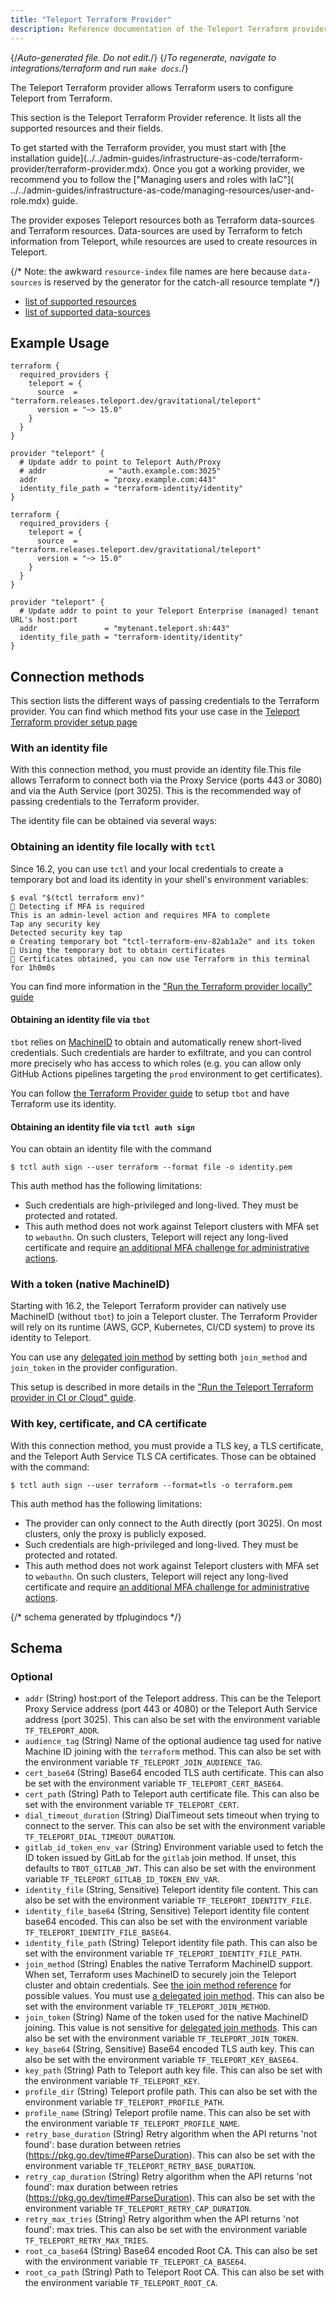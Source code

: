 ```yaml
---
title: "Teleport Terraform Provider"
description: Reference documentation of the Teleport Terraform provider.
---
```


{/*Auto-generated file. Do not edit.*/}
{/*To regenerate, navigate to integrations/terraform and run `make docs`.*/}

The Teleport Terraform provider allows Terraform users to configure Teleport
from Terraform.

This section is the Teleport Terraform Provider reference.
It lists all the supported resources and their fields.

<Admonition type="tip">
To get started with the Terraform provider, you must start with [the installation
guide](../../admin-guides/infrastructure-as-code/terraform-provider/terraform-provider.mdx).
Once you got a working provider, we recommend you to follow the
["Managing users and roles with IaC"](
../../admin-guides/infrastructure-as-code/managing-resources/user-and-role.mdx) guide.
</Admonition>

The provider exposes Teleport resources both as Terraform data-sources and Terraform resources.
Data-sources are used by Terraform to fetch information from Teleport, while resources are used
to create resources in Teleport.

{/* Note: the awkward `resource-index` file names are here because `data-sources`
is reserved by the generator for the catch-all resource template */}

- [list of supported resources](./resources/resources.mdx)
- [list of supported data-sources](./data-sources/data-sources.mdx)

## Example Usage

<Tabs>
<TabItem label="self-hosted">

```hcl
terraform {
  required_providers {
    teleport = {
      source  = "terraform.releases.teleport.dev/gravitational/teleport"
      version = "~> 15.0"
    }
  }
}

provider "teleport" {
  # Update addr to point to Teleport Auth/Proxy
  # addr              = "auth.example.com:3025"
  addr               = "proxy.example.com:443"
  identity_file_path = "terraform-identity/identity"
}
```

</TabItem>
<TabItem label="cloud">

```hcl
terraform {
  required_providers {
    teleport = {
      source  = "terraform.releases.teleport.dev/gravitational/teleport"
      version = "~> 15.0"
    }
  }
}

provider "teleport" {
  # Update addr to point to your Teleport Enterprise (managed) tenant URL's host:port
  addr               = "mytenant.teleport.sh:443"
  identity_file_path = "terraform-identity/identity"
}
```

</TabItem>
</Tabs>

## Connection methods

This section lists the different ways of passing credentials to the Terraform provider.
You can find which method fits your use case in
the [Teleport Terraform provider setup
page](../../admin-guides/infrastructure-as-code/terraform-provider/terraform-provider.mdx)

### With an identity file

With this connection method, you must provide an identity file.This file allows Terraform to connect both via the Proxy
Service (ports 443 or 3080) and via the Auth Service (port 3025). This is the recommended way of passing credentials to
the Terraform provider.

The identity file can be obtained via several ways:

### Obtaining an identity file locally with `tctl`

Since 16.2, you can use `tctl` and your local credentials to create a temporary bot and load its identity
in your shell's environment variables:

```code
$ eval "$(tctl terraform env)"
🔑 Detecting if MFA is required
This is an admin-level action and requires MFA to complete
Tap any security key
Detected security key tap
⚙️ Creating temporary bot "tctl-terraform-env-82ab1a2e" and its token
🤖 Using the temporary bot to obtain certificates
🚀 Certificates obtained, you can now use Terraform in this terminal for 1h0m0s
```

You can find more information in
the ["Run the Terraform provider locally" guide](../../admin-guides/infrastructure-as-code/terraform-provider/local.mdx)

#### Obtaining an identity file via `tbot`

`tbot` relies on [MachineID](../../enroll-resources/machine-id/introduction.mdx) to obtain and automatically renew
short-lived credentials. Such credentials are harder to exfiltrate, and you can control more precisely who has access to
which roles (e.g. you can allow only GitHub Actions pipelines targeting the `prod` environment to get certificates).

You can follow [the Terraform Provider
guide](../../admin-guides/infrastructure-as-code/terraform-provider/terraform-provider.mdx) to setup `tbot`
and have Terraform use its identity.

#### Obtaining an identity file via `tctl auth sign`

You can obtain an identity file with the command

```code
$ tctl auth sign --user terraform --format file -o identity.pem
```

This auth method has the following limitations:
- Such credentials are high-privileged and long-lived. They must be protected and rotated.
- This auth method does not work against Teleport clusters with MFA set to `webauthn`.
  On such clusters, Teleport will reject any long-lived certificate and require
  [an additional MFA challenge for administrative actions](../../admin-guides/access-controls/guides/mfa-for-admin-actions.mdx).

### With a token (native MachineID)

Starting with 16.2, the Teleport Terraform provider can natively use MachineID (without `tbot`) to join a Teleport
cluster. The Terraform Provider will rely on its runtime (AWS, GCP, Kubernetes, CI/CD system) to prove its identity to
Teleport.

You can use any [delegated join method](../join-methods.mdx#delegated-join-methods) by setting
both `join_method` and `join_token` in the provider configuration.

This setup is described in more details in
the ["Run the Teleport Terraform provider in CI or Cloud" guide](../../admin-guides/infrastructure-as-code/terraform-provider/ci-or-cloud.mdx).

### With key, certificate, and CA certificate

With this connection method, you must provide a TLS key, a TLS certificate, and the Teleport Auth Service TLS CA certificates.
Those can be obtained with the command:

```code
$ tctl auth sign --user terraform --format=tls -o terraform.pem
```

This auth method has the following limitations:
- The provider can only connect to the Auth directly (port 3025). On most clusters, only the proxy is publicly exposed.
- Such credentials are high-privileged and long-lived. They must be protected and rotated.
- This auth method does not work against Teleport clusters with MFA set to `webauthn`.
  On such clusters, Teleport will reject any long-lived certificate and require
  [an additional MFA challenge for administrative actions](../../admin-guides/access-controls/guides/mfa-for-admin-actions.mdx).

{/*  schema generated by tfplugindocs */}
## Schema

### Optional

- `addr` (String) host:port of the Teleport address. This can be the Teleport Proxy Service address (port 443 or 4080) or the Teleport Auth Service address (port 3025). This can also be set with the environment variable `TF_TELEPORT_ADDR`.
- `audience_tag` (String) Name of the optional audience tag used for native Machine ID joining with the `terraform` method. This can also be set with the environment variable `TF_TELEPORT_JOIN_AUDIENCE_TAG`.
- `cert_base64` (String) Base64 encoded TLS auth certificate. This can also be set with the environment variable `TF_TELEPORT_CERT_BASE64`.
- `cert_path` (String) Path to Teleport auth certificate file. This can also be set with the environment variable `TF_TELEPORT_CERT`.
- `dial_timeout_duration` (String) DialTimeout sets timeout when trying to connect to the server. This can also be set with the environment variable `TF_TELEPORT_DIAL_TIMEOUT_DURATION`.
- `gitlab_id_token_env_var` (String) Environment variable used to fetch the ID token issued by GitLab for the `gitlab` join method. If unset, this defaults to `TBOT_GITLAB_JWT`. This can also be set with the environment variable `TF_TELEPORT_GITLAB_ID_TOKEN_ENV_VAR`.
- `identity_file` (String, Sensitive) Teleport identity file content. This can also be set with the environment variable `TF_TELEPORT_IDENTITY_FILE`.
- `identity_file_base64` (String, Sensitive) Teleport identity file content base64 encoded. This can also be set with the environment variable `TF_TELEPORT_IDENTITY_FILE_BASE64`.
- `identity_file_path` (String) Teleport identity file path. This can also be set with the environment variable `TF_TELEPORT_IDENTITY_FILE_PATH`.
- `join_method` (String) Enables the native Terraform MachineID support. When set, Terraform uses MachineID to securely join the Teleport cluster and obtain credentials. See [the join method reference](../join-methods.mdx) for possible values. You must use [a delegated join method](../join-methods.mdx#secret-vs-delegated). This can also be set with the environment variable `TF_TELEPORT_JOIN_METHOD`.
- `join_token` (String) Name of the token used for the native MachineID joining. This value is not sensitive for [delegated join methods](../join-methods.mdx#secret-vs-delegated). This can also be set with the environment variable `TF_TELEPORT_JOIN_TOKEN`.
- `key_base64` (String, Sensitive) Base64 encoded TLS auth key. This can also be set with the environment variable `TF_TELEPORT_KEY_BASE64`.
- `key_path` (String) Path to Teleport auth key file. This can also be set with the environment variable `TF_TELEPORT_KEY`.
- `profile_dir` (String) Teleport profile path. This can also be set with the environment variable `TF_TELEPORT_PROFILE_PATH`.
- `profile_name` (String) Teleport profile name. This can also be set with the environment variable `TF_TELEPORT_PROFILE_NAME`.
- `retry_base_duration` (String) Retry algorithm when the API returns 'not found': base duration between retries (https://pkg.go.dev/time#ParseDuration). This can also be set with the environment variable `TF_TELEPORT_RETRY_BASE_DURATION`.
- `retry_cap_duration` (String) Retry algorithm when the API returns 'not found': max duration between retries (https://pkg.go.dev/time#ParseDuration). This can also be set with the environment variable `TF_TELEPORT_RETRY_CAP_DURATION`.
- `retry_max_tries` (String) Retry algorithm when the API returns 'not found': max tries. This can also be set with the environment variable `TF_TELEPORT_RETRY_MAX_TRIES`.
- `root_ca_base64` (String) Base64 encoded Root CA. This can also be set with the environment variable `TF_TELEPORT_CA_BASE64`.
- `root_ca_path` (String) Path to Teleport Root CA. This can also be set with the environment variable `TF_TELEPORT_ROOT_CA`.

